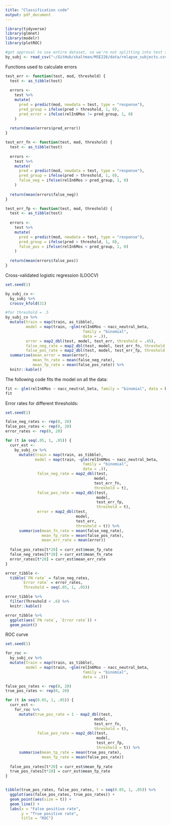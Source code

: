 ```yaml
---
title: "Classification code"
output: pdf_document
---
```


```r
library(tidyverse)
library(glmnet)
library(modelr)
library(plotROC)
```

```r
#got approval to use entire dataset, so we're not splitting into test and train
by_subj <- read_csv("~/GitHub/skaltman/MSE226/data/relapse_subjects.csv", na = c("", "NaN"))
```

Functions used to calculate errors
```r
test_err <- function(test, mod, threshold) {
  test <- as_tibble(test)
  
  errors <- 
    test %>% 
    mutate(
      pred = predict(mod, newdata = test, type = "response"),
      pred_group = ifelse(pred > threshold, 1, 0),
      pred_error = ifelse(relIn6Mos != pred_group, 1, 0)
    )
  
  return(mean(errors$pred_error))
}

test_err_fn <- function(test, mod, threshold) {
  test <- as_tibble(test)
  
  errors <- 
    test %>% 
    mutate(
      pred = predict(mod, newdata = test, type = "response"),
      pred_group = ifelse(pred > threshold, 1, 0),
      false_neg = ifelse(relIn6Mos > pred_group, 1, 0)
    )
  
  return(mean(errors$false_neg))
}

test_err_fp <- function(test, mod, threshold) {
  test <- as_tibble(test)
  
  errors <- 
    test %>% 
    mutate(
      pred = predict(mod, newdata = test, type = "response"),
      pred_group = ifelse(pred > threshold, 1, 0),
      false_pos = ifelse(relIn6Mos < pred_group, 1, 0)
    )
  
  return(mean(errors$false_pos))
}
```

Cross-validated logistic regression (LOOCV)
```r
set.seed(1)

by_subj_cv <-
  by_subj %>% 
  crossv_kfold(31)

#for threshold = .5
by_subj_cv %>% 
  mutate(train = map(train, as_tibble),
         model = map(train, ~glm(relIn6Mos ~ nacc_neutral_beta,
                                  family = "binomial", 
                                  data = .)),
         error = map2_dbl(test, model, test_err, threshold = .45),
         false_neg_rate = map2_dbl(test, model, test_err_fn, threshold = .45),
         false_pos_rate = map2_dbl(test, model, test_err_fp, threshold = .45)) %>% 
  summarise(mean_error = mean(error),
            mean_fn_rate = mean(false_neg_rate),
            mean_fp_rate = mean(false_pos_rate)) %>% 
  knitr::kable()
```

The following code fits the model on all the data:
```r
fit <- glm(relIn6Mos ~ nacc_neutral_beta, family = "binomial", data = by_subj)
fit
```

Error rates for different thresholds:
```r
set.seed(1)

false_neg_rates <- rep(0, 20)
false_pos_rates <- rep(0, 20)
error_rates <- rep(0, 20)

for (t in seq(.05, 1, .05)) {
  curr_est <-
    by_subj_cv %>% 
      mutate(train = map(train, as_tibble),
             model = map(train, ~glm(relIn6Mos ~ nacc_neutral_beta,
                                  family = "binomial", 
                                  data = .)),
              false_neg_rate = map2_dbl(test, 
                                       model, 
                                       test_err_fn, 
                                       threshold = t),
              false_pos_rate = map2_dbl(test, 
                                        model, 
                                        test_err_fp, 
                                        threshold = t),
              error = map2_dbl(test, 
                               model, 
                               test_err, 
                               threshold = t)) %>% 
      summarise(mean_fn_rate = mean(false_neg_rate),
                mean_fp_rate = mean(false_pos_rate),
                mean_err_rate = mean(error))
  
  false_pos_rates[t*20] = curr_est$mean_fp_rate
  false_neg_rates[t*20] = curr_est$mean_fn_rate
  error_rates[t*20] = curr_est$mean_err_rate
}

error_tibble <-
  tibble(`FN rate` = false_neg_rates, 
       `Error rate` = error_rates, 
        Threshold = seq(.05, 1, .05)) 

error_tibble %>% 
  filter(Threshold < .6) %>%
  knitr::kable()
```

```r
error_tibble %>% 
  ggplot(aes(`FN rate`, `Error rate`)) +
  geom_point()
```


ROC curve
```r
set.seed(1)

for_roc <-
  by_subj_cv %>% 
  mutate(train = map(train, as_tibble),
         model = map(train, ~glm(relIn6Mos ~ nacc_neutral_beta,
                                  family = "binomial", 
                                  data = .)))

false_pos_rates <- rep(0, 20)
true_pos_rates <- rep(0, 20)

for (t in seq(0.05, 1, .05)) {
  curr_est <-
    for_roc %>% 
      mutate(true_pos_rate = 1 - map2_dbl(test, 
                                       model, 
                                       test_err_fn, 
                                       threshold = t),
              false_pos_rate = map2_dbl(test, 
                                        model, 
                                        test_err_fp, 
                                        threshold = t)) %>% 
      summarise(mean_tp_rate = mean(true_pos_rate),
                mean_fp_rate = mean(false_pos_rate))
  
  false_pos_rates[t*20] = curr_est$mean_fp_rate
  true_pos_rates[t*20] = curr_est$mean_tp_rate
}


tibble(true_pos_rates, false_pos_rates, t = seq(0.05, 1, .05)) %>% 
  ggplot(aes(false_pos_rates, true_pos_rates)) +
  geom_point(aes(size = t)) +
  geom_line() +
  labs(x = "False positive rate",
       y = "True positive rate",
       title = "ROC")
```
